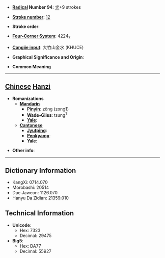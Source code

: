 * '''[[Wiktionary:Chinese radical index| Radical]] Number 94''': [[Wiktionary:Chinese radical index 犬|犬]]+9 strokes

* '''[[Wiktionary:Chinese total strokes index|Stroke number]]''': [[Wiktionary:Chinese total strokes index 12|12]]

* '''Stroke order''': 

* '''[[Wiktionary:Chinese four corner index|Four-Corner System]]''': 4224<sub>7</sub>

* '''[[Wiktionary:Chinese Cangjie index|Cangjie input]]''': 大竹山金水 (KHUCE)

* '''Graphical Significance and Origin''': 

* '''Common Meaning'''

----

== [[Chinese]] [[Hanzi]] ==

* '''Romanizations'''
** '''[[Mandarin]]'''
*** '''[[Pinyin]]''': zōng (zong1)
*** '''[[Wade-Giles]]''': tsung<sup>1</sup>
*** '''[[Yale]]''': 
** '''[[Cantonese]]'''
*** '''[[Jyutping]]''':
*** '''[[Penkyamp]]''': 
*** '''[[Yale]]''': 

* '''Other info''': 

----

== Dictionary Information ==

* KangXi: 0714.070
* Morobashi: 20514
* Dae Jaweon: 1126.070
* Hanyu Da Zidian: 21359.010

== Technical Information ==

* '''Unicode''':
** Hex: 7323
** Decimal: 29475
* '''Big5''':
** Hex: DA77
** Decimal: 55927